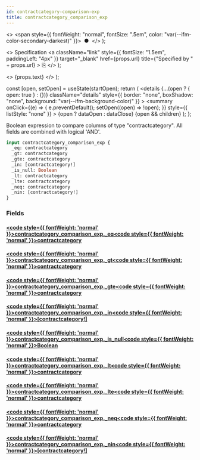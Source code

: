 ```yaml
---
id: contractcategory-comparison-exp
title: contractcategory_comparison_exp
---
```


<head>
  <meta content="noindex" name="robots" />
  <meta charset="utf-8" />
</head>

  <>
    <span style={{ fontWeight: "normal", fontSize: ".5em", color: "var(--ifm-color-secondary-darkest)" }}>
      &nbsp;●&nbsp;
    </span>
  </>
);

  <>
    Specification
    <a
      className="link"
      style={{ fontSize: "1.5em", paddingLeft: "4px" }}
      target="\_blank"
      href={props.url}
      title={"Specified by " + props.url}
    >
      ⎘
    </a>
  </>
);

  <>
    <span className={props.class}>{props.text}</span>
  </>
);


  const [open, setOpen] = useState(startOpen);
  return (
    <details
      {...(open ? { open: true } : {})}
      className="details"
      style={{ border: "none", boxShadow: "none", background: "var(--ifm-background-color)" }}
    >
      <summary
        onClick={(e) => {
          e.preventDefault();
          setOpen((open) => !open);
        }}
        style={{ listStyle: "none" }}
      >
        {open ? dataOpen : dataClose}
      </summary>
      {open && children}
    </details>
  );
};

Boolean expression to compare columns of type "contractcategory". All fields are combined with logical 'AND'.

```graphql
input contractcategory_comparison_exp {
  _eq: contractcategory
  _gt: contractcategory
  _gte: contractcategory
  _in: [contractcategory!]
  _is_null: Boolean
  _lt: contractcategory
  _lte: contractcategory
  _neq: contractcategory
  _nin: [contractcategory!]
}
```

### Fields

#### [<code style={{ fontWeight: 'normal' }}>contractcategory_comparison_exp.<b>\_eq</b></code>](#)<Bullet />[<code style={{ fontWeight: 'normal' }}><b>contractcategory</b></code>](/docs/api/lockup/graphql/envio/scalars/contractcategory.mdx) <Badge class="badge badge--secondary " text="scalar"/>

#### [<code style={{ fontWeight: 'normal' }}>contractcategory_comparison_exp.<b>\_gt</b></code>](#)<Bullet />[<code style={{ fontWeight: 'normal' }}><b>contractcategory</b></code>](/docs/api/lockup/graphql/envio/scalars/contractcategory.mdx) <Badge class="badge badge--secondary " text="scalar"/>

#### [<code style={{ fontWeight: 'normal' }}>contractcategory_comparison_exp.<b>\_gte</b></code>](#)<Bullet />[<code style={{ fontWeight: 'normal' }}><b>contractcategory</b></code>](/docs/api/lockup/graphql/envio/scalars/contractcategory.mdx) <Badge class="badge badge--secondary " text="scalar"/>

#### [<code style={{ fontWeight: 'normal' }}>contractcategory_comparison_exp.<b>\_in</b></code>](#)<Bullet />[<code style={{ fontWeight: 'normal' }}><b>[contractcategory!]</b></code>](/docs/api/lockup/graphql/envio/scalars/contractcategory.mdx) <Badge class="badge badge--secondary " text="list"/> <Badge class="badge badge--secondary " text="scalar"/>

#### [<code style={{ fontWeight: 'normal' }}>contractcategory_comparison_exp.<b>\_is_null</b></code>](#)<Bullet />[<code style={{ fontWeight: 'normal' }}><b>Boolean</b></code>](/docs/api/lockup/graphql/envio/scalars/boolean.mdx) <Badge class="badge badge--secondary " text="scalar"/>

#### [<code style={{ fontWeight: 'normal' }}>contractcategory_comparison_exp.<b>\_lt</b></code>](#)<Bullet />[<code style={{ fontWeight: 'normal' }}><b>contractcategory</b></code>](/docs/api/lockup/graphql/envio/scalars/contractcategory.mdx) <Badge class="badge badge--secondary " text="scalar"/>

#### [<code style={{ fontWeight: 'normal' }}>contractcategory_comparison_exp.<b>\_lte</b></code>](#)<Bullet />[<code style={{ fontWeight: 'normal' }}><b>contractcategory</b></code>](/docs/api/lockup/graphql/envio/scalars/contractcategory.mdx) <Badge class="badge badge--secondary " text="scalar"/>

#### [<code style={{ fontWeight: 'normal' }}>contractcategory_comparison_exp.<b>\_neq</b></code>](#)<Bullet />[<code style={{ fontWeight: 'normal' }}><b>contractcategory</b></code>](/docs/api/lockup/graphql/envio/scalars/contractcategory.mdx) <Badge class="badge badge--secondary " text="scalar"/>

#### [<code style={{ fontWeight: 'normal' }}>contractcategory_comparison_exp.<b>\_nin</b></code>](#)<Bullet />[<code style={{ fontWeight: 'normal' }}><b>[contractcategory!]</b></code>](/docs/api/lockup/graphql/envio/scalars/contractcategory.mdx) <Badge class="badge badge--secondary " text="list"/> <Badge class="badge badge--secondary " text="scalar"/>
